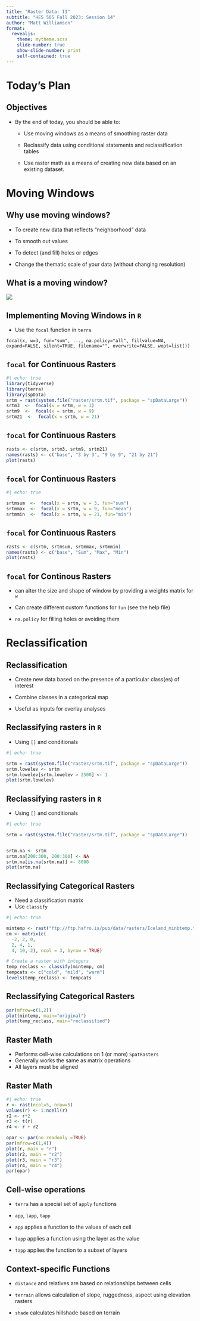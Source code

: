 ```yaml
---
title: "Raster Data: II"
subtitle: "HES 505 Fall 2023: Session 14"
author: "Matt Williamson"
format: 
  revealjs:
    theme: mytheme.scss
    slide-number: true
    show-slide-number: print
    self-contained: true  
---
```


# Today's Plan {background="#43464B" background-image="img/slide_14/bison.png"}


## Objectives

- By the end of today, you should be able to:

  * Use moving windows as a means of smoothing raster data

  * Reclassify data using conditional statements and reclassification tables

  * Use raster math as a means of creating new data based on an existing dataset.

# Moving Windows

## Why use moving windows?

  * To create new data that reflects "neighborhood" data
  
  * To smooth out values
  
  * To detect (and fill) holes or edges
  
  * Change the thematic scale of your data (without changing resolution)
  
## What is a moving window?

![](img/slide_14/raster_sliding_window.jpg)

## Implementing Moving Windows in `R`

- Use the `focal` function in `terra`

`focal(x, w=3, fun="sum", ..., na.policy="all", fillvalue=NA, 
		expand=FALSE, silent=TRUE, filename="", overwrite=FALSE, wopt=list()) `

## `focal` for Continuous Rasters

```r
#| echo: true
library(tidyverse)
library(terra)
library(spData)
srtm = rast(system.file("raster/srtm.tif", package = "spDataLarge"))
srtm3  <-  focal(x = srtm, w = 3)
srtm9  <-  focal(x = srtm, w = 9)
srtm21  <-  focal(x = srtm, w = 21)
```

## `focal` for Continuous Rasters
```r
rasts <- c(srtm, srtm3, srtm9, srtm21)
names(rasts) <- c("base", "3 by 3", "9 by 9", "21 by 21")
plot(rasts)
```

## `focal` for Continuous Rasters

```r
#| echo: true

srtmsum  <-  focal(x = srtm, w = 3, fun="sum")
srtmmax  <-  focal(x = srtm, w = 9, fun="mean")
srtmmin  <-  focal(x = srtm, w = 21, fun="min")
```

## `focal` for Continuous Rasters

```r
rasts <- c(srtm, srtmsum, srtmmax, srtmmin)
names(rasts) <- c("base", "Sum", "Max", "Min")
plot(rasts)
```

## `focal` for Continous Rasters

* can alter the size and shape of window by providing a weights matrix for `w`

* Can create different custom functions for `fun` (see the help file)

* `na.policy` for filling holes or avoiding them

# Reclassification

## Reclassification

* Create new data based on the presence of a particular class(es) of interest

* Combine classes in a categorical map

* Useful as inputs for overlay analyses

## Reclassifying rasters in `R`

* Using `[]` and conditionals

```r
#| echo: true

srtm = rast(system.file("raster/srtm.tif", package = "spDataLarge"))
srtm.lowelev <- srtm
srtm.lowelev[srtm.lowelev > 2500] <- 1
plot(srtm.lowelev)
```

## Reclassifying rasters in `R`

* Using `[]` and conditionals
```r
#| echo: true

srtm = rast(system.file("raster/srtm.tif", package = "spDataLarge"))


srtm.na <- srtm
srtm.na[200:300, 200:300] <- NA
srtm.na[is.na(srtm.na)] <- 8000
plot(srtm.na)
```
## Reclassifying Categorical Rasters

* Need a classification matrix
* Use `classify`

```r
#| echo: true

mintemp <- rast("ftp://ftp.hafro.is/pub/data/rasters/Iceland_minbtemp.tif")
cm <- matrix(c(
  -2, 2, 0,
  2, 4, 1,
  4, 10, 2), ncol = 3, byrow = TRUE)

# Create a raster with integers
temp_reclass <- classify(mintemp, cm)
tempcats <- c("cold", "mild", "warm")
levels(temp_reclass) <- tempcats

```

## Reclassifying Categorical Rasters
```r
par(mfrow=c(1,2))
plot(mintemp, main="original")
plot(temp_reclass, main="reclassified")
```

## Raster Math

* Performs cell-wise calculations on 1 (or more) `SpatRasters`
* Generally works the same as matrix operations 
* All layers must be aligned

## Raster Math

```r
#| echo: true
r <- rast(ncol=5, nrow=5)
values(r) <- 1:ncell(r)
r2 <- r*2
r3 <- t(r)
r4 <- r + r2
```

```r
opar <- par(no.readonly =TRUE)
par(mfrow=c(1,4))
plot(r, main = "r")
plot(r2, main = "r2")
plot(r3, main = "r3")
plot(r4, main = "r4")
par(opar)
```

## Cell-wise operations

* `terra` has a special set of `apply` functions

* `app`, `lapp`, `tapp`

* `app` applies a function to the values of each cell

* `lapp` applies a function using the layer as the value

* `tapp` applies the function to a subset of layers


## Context-specific Functions

* `distance` and relatives are based on relationships between cells

* `terrain` allows calculation of slope, ruggedness, aspect using elevation rasters

* `shade` calculates hillshade based on terrain